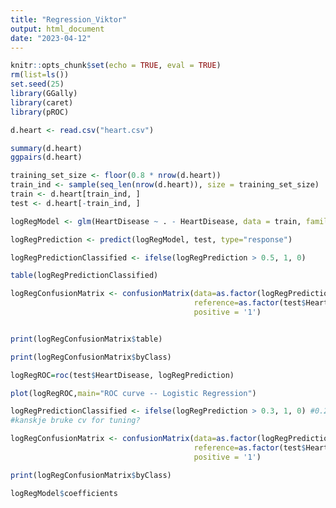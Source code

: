 ```yaml
---
title: "Regression_Viktor"
output: html_document
date: "2023-04-12"
---
```


```r
knitr::opts_chunk$set(echo = TRUE, eval = TRUE)
rm(list=ls())
set.seed(25)
library(GGally)
library(caret)
library(pROC)
```


```r
d.heart <- read.csv("heart.csv")

summary(d.heart)
ggpairs(d.heart)
```

```r
training_set_size <- floor(0.8 * nrow(d.heart))
train_ind <- sample(seq_len(nrow(d.heart)), size = training_set_size)
train <- d.heart[train_ind, ]
test <- d.heart[-train_ind, ]

```

```r

logRegModel <- glm(HeartDisease ~ . - HeartDisease, data = train, family = "binomial")

logRegPrediction <- predict(logRegModel, test, type="response")

logRegPredictionClassified <- ifelse(logRegPrediction > 0.5, 1, 0)

table(logRegPredictionClassified)

logRegConfusionMatrix <- confusionMatrix(data=as.factor(logRegPredictionClassified), 
                                         reference=as.factor(test$HeartDisease), 
                                         positive = '1')


print(logRegConfusionMatrix$table)

print(logRegConfusionMatrix$byClass)

logRegROC=roc(test$HeartDisease, logRegPrediction)

plot(logRegROC,main="ROC curve -- Logistic Regression")

logRegPredictionClassified <- ifelse(logRegPrediction > 0.3, 1, 0) #0.2 gir sens: 0.96, spec:0.61
#kanskje bruke cv for tuning? 

logRegConfusionMatrix <- confusionMatrix(data=as.factor(logRegPredictionClassified), 
                                         reference=as.factor(test$HeartDisease), 
                                         positive = '1')

print(logRegConfusionMatrix$byClass)


```

```r
logRegModel$coefficients
```
